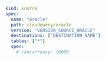 ```yaml copy
kind: source
spec:
  name: "oracle"
  path: cloudquery/oracle
  version: "VERSION_SOURCE_ORACLE"
  destinations: ["DESTINATION_NAME"]
  tables: ["*"]
  spec:
    # concurrency: 10000
```
